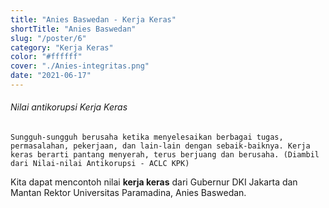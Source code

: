 ```yaml
---
title: "Anies Baswedan - Kerja Keras"
shortTitle: "Anies Baswedan"
slug: "/poster/6"
category: "Kerja Keras"
color: "#ffffff"
cover: "./Anies-integritas.png"
date: "2021-06-17"
---
```

###### Nilai antikorupsi Kerja Keras
    Sungguh-sungguh berusaha ketika menyelesaikan berbagai tugas, permasalahan, pekerjaan, dan lain-lain dengan sebaik-baiknya. Kerja keras berarti pantang menyerah, terus berjuang dan berusaha. (Diambil dari Nilai-nilai Antikorupsi - ACLC KPK)

Kita dapat mencontoh nilai **kerja keras** dari Gubernur DKI Jakarta dan Mantan Rektor Universitas Paramadina, Anies Baswedan.
